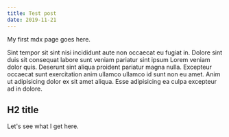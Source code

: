 ```yaml
---
title: Test post
date: 2019-11-21
---
```


My first mdx page goes here.

Sint tempor sit sint nisi incididunt aute non occaecat eu fugiat in. Dolore sint duis sit consequat labore sunt veniam pariatur sint ipsum Lorem veniam dolor quis. Deserunt sint aliqua proident pariatur magna nulla. Excepteur occaecat sunt exercitation anim ullamco ullamco id sunt non eu amet. Anim ut adipisicing dolor ex sit amet aliqua. Esse adipisicing ea culpa excepteur ad in dolore.

## H2 title

Let's see what I get here.
